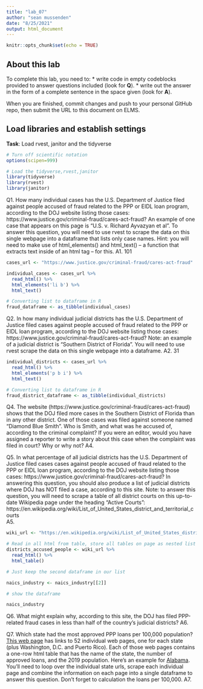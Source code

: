 ```yaml
---
title: "lab_07"
author: "sean mussenden"
date: "8/25/2021"
output: html_document
---
```


```r
knitr::opts_chunk$set(echo = TRUE)
```

## About this lab

To complete this lab, you need to:
* write code in empty codeblocks provided to answer questions included (look for **Q**).
* write out the answer in the form of a complete sentence in the space given (look for **A**).

When you are finished, commit changes and push to your personal GitHub repo, then submit the URL to this document on ELMS.

## Load libraries and establish settings
**Task**: Load rvest, janitor and the tidyverse
```r
# Turn off scientific notation
options(scipen=999)

# Load the tidyverse,rvest,janitor
library(tidyverse)
library(rvest)
library(janitor)
```


Q1. How many individual cases has the U.S. Department of Justice filed against people accused of fraud related to the PPP or EIDL loan program, according to the DOJ website listing those cases: https://www.justice.gov/criminal-fraud/cares-act-fraud?  An example of one case that appears on this page is "U.S. v. Richard Ayvazyan et al". To answer this question, you will need to use rvest to scrape the data on this single webpage into a dataframe that lists only case names. Hint: you will need to make use of html_elements() and html_text() -- a function that extracts text inside of an html tag -- for this.
A1. 101

```r
cases_url <- "https://www.justice.gov/criminal-fraud/cares-act-fraud"

individual_cases <- cases_url %>%
  read_html() %>%
  html_elements('li b') %>%
  html_text()

# Converting list to dataframe in R
fraud_dataframe <- as_tibble(individual_cases)
```

Q2. In how many individual judicial districts has the U.S. Department of Justice filed cases against people accused of fraud related to the PPP or EIDL loan program, according to the DOJ website listing those cases: https://www.justice.gov/criminal-fraud/cares-act-fraud?  Note: an example of a judicial district is "Southern District of Florida". You will need to use rvest scrape the data on this single webpage into a dataframe.
A2. 31

```r
individual_districts <- cases_url %>%
  read_html() %>%
  html_elements('p b i') %>%
  html_text()

# Converting list to dataframe in R
fraud_district_dataframe <- as_tibble(individual_districts)
```

Q4. The website (https://www.justice.gov/criminal-fraud/cares-act-fraud) shows that the DOJ filed more cases in the Southern District of Florida than in any other district. One of those cases was filed against someone named "Diamond Blue Smith". Who is Smith, and what was he accused of, according to the criminal complaint? If you were an editor, would you have assigned a reporter to write a story about this case when the complaint was filed in court? Why or why not?
A4. 

Q5. In what percentage of all judicial districts has the U.S. Department of Justice filed cases cases against people accused of fraud related to the PPP or EIDL loan program, according to the DOJ website listing those cases: https://www.justice.gov/criminal-fraud/cares-act-fraud? In answering this question, you should also produce a list of judicial districts where DOJ has NOT filed a case, according to this site.  Note: to answer this question, you will need to scrape a table of all district courts on this up-to-date Wikipedia page under the heading "Active Courts": https://en.wikipedia.org/wiki/List_of_United_States_district_and_territorial_courts  
A5.


```r
wiki_url <- "https://en.wikipedia.org/wiki/List_of_United_States_district_and_territorial_courts"

# Read in all html from table, store all tables on page as nested list of dataframes.
districts_accused_people <- wiki_url %>%
  read_html() %>%
  html_table()

# Just keep the second dataframe in our list

naics_industry <- naics_industry[[2]]

# show the dataframe

naics_industry
```
Q6. What might explain why, according to this site, the DOJ has filed PPP-related fraud cases in less than half of the country's judicial districts?
A6.

Q7. Which state had the most approved PPP loans per 100,000 population? [This web page](https://dwillis.github.io/jour472files/ppp_scraping_example/index.html) has links to 52 individual web pages, one for each state (plus Washington, D.C. and Puerto Rico). Each of those web pages contains a one-row html table that has the name of the state, the number of approved loans, and the 2019 population. Here's an example for [Alabama](https://dwillis.github.io/jour472files/ppp_scraping_example/states/alabama.html). You'll need to loop over the individual state urls, scrape each individual page and combine the information on each page into a single dataframe to answer this question. Don't forget to calculation the loans per 100,000.
A7.
```r



```
